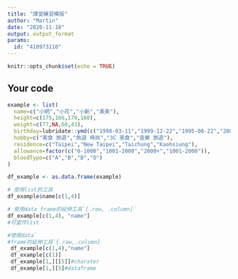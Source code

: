 ---
title: "課堂練習模版"
author: "Martin"
date: "2020-11-18"
output: output_format
params:
  id: "410973110"
---

```{r setup, include=FALSE}
knitr::opts_chunk$set(echo = TRUE)
```

## Your code

```{r}
example <- list(
  name=c("小明","小花","小新","美美"),
  height=c(175,166,170,160),
  weight=c(77,NA,60,43),
  birthday=lubridate::ymd(c("1998-03-11","1999-12-22","1995-08-22","2001-10-10")),
  hobby=c("美食 旅遊","旅遊 時尚","3C 美食","音樂 旅遊"),
  residence=c("Taipei","New Taipei","Taichung","Kaohsiung"),
  allowance=factor(c("0-1000","1001-2000","2000+","1001-2000")),
  bloodType=c("A","B","B","O")
)
```
```{r}
df_example <- as.data.frame(example)
```
```{r}
# 使用list的工具
df_example$name[c(1,4)]

# 使用data frame的延伸工具`[.row, .column]`
df_example[c(1,4), "name"]
#可當作list
```
```{r}
#使用data`
#frame的延伸工具`{.raw,.column}
 df_example[c(1,4),"name"]
 df_example[c(1)]
 df_example[1,][[5]]#charater
 df_example[1,][5]#dataframe
```
